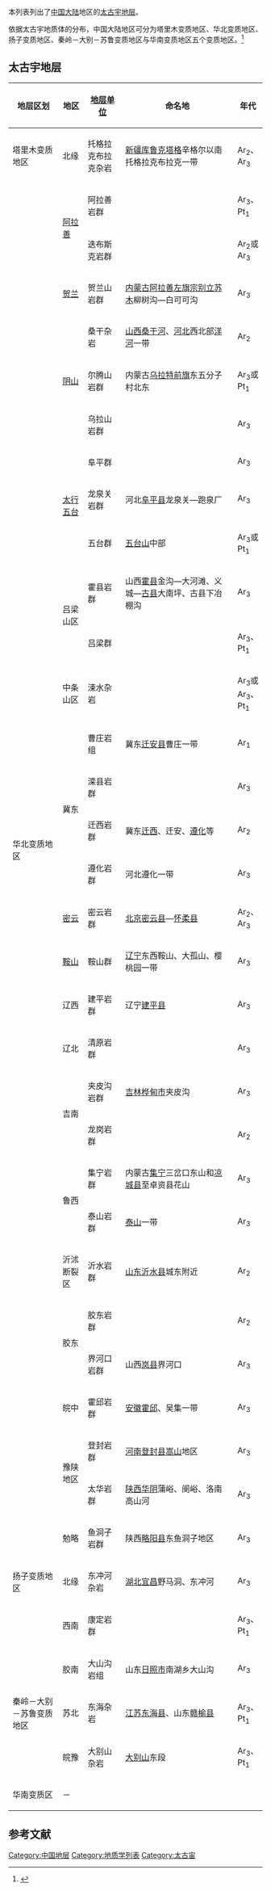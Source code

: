 {{中国地层|period=太古宙|long=1}}
本列表列出了[[中国大陆|中国大陆]]地区的[[太古宙|太古宇]][[地层|地层]]。

依据太古宇地质体的分布，中国大陆地区可分为塔里木变质地区、华北变质地区、扬子变质地区、秦岭－大别－苏鲁变质地区与华南变质地区五个变质地区。<ref>{{cite book | title=《中国地层典·太古宇》 | publisher=地质出版社 | author=中国地层典编委会、沈其韩、耿元生、刘国惠等 | year=1996}}</ref>

== 太古宇地层 ==
{| class="wikitable"  style="text-align:center; width:72%;"
|-
! width=20%|地层区划 !! width=10% | 地区 !! width=15%|[[地层单位|地层单位]] !! width=45%|命名地 !!width=10%|年代
|-
| 塔里木变质地区 || 北缘 || 托格拉克布拉克杂岩 || [[新疆|新疆]][[库鲁克塔格|库鲁克塔格]]辛格尔以南托格拉克布拉克一带 || Ar<sub>2</sub>、Ar<sub>3</sub>
|-
| rowspan=30 | 华北变质地区 || rowspan=2 | [[阿拉善|阿拉善]] || 阿拉善岩群 || || Ar<sub>3</sub>、Pt<sub>1</sub>
|-
| 迭布斯克岩群 || || Ar<sub>2</sub>或Ar<sub>3</sub>
|-
| [[贺兰|贺兰]] || 贺兰山岩群 || [[内蒙古|内蒙古]][[阿拉善左旗|阿拉善左旗]][[宗别立苏木|宗别立苏木]]柳树沟—白可可沟 || Ar<sub>3</sub>
|-
| rowspan=3 | [[阴山|阴山]] || 桑干杂岩 || [[山西|山西]][[桑干河|桑干河]]、[[河北|河北]]西北部[[洋河_(永定河支流)|洋河]]一带 || Ar<sub>2</sub>
|-
| 尔腾山岩群 || 内蒙古[[乌拉特前旗|乌拉特前旗]]东五分子村北东 || Ar<sub>3</sub>或Pt<sub>1</sub>
|-
| 乌拉山岩群 || || Ar<sub>3</sub>
|-
| rowspan=3 | [[太行|太行]][[五台|五台]] || 阜平群 || || Ar<sub>3</sub>
|-
| 龙泉关岩群 || 河北[[阜平县|阜平县]]龙泉关—跑泉厂 || Ar<sub>3</sub>
|-
| 五台群 || [[五台山|五台山]]中部 || Ar<sub>3</sub>或Pt<sub>1</sub>
|-
| rowspan=2 | 吕梁山区 || 霍县岩群 || 山西[[霍县|霍县]]金沟—大河滩、义城—[[古县|古县]]大南坪、古县下冶棚沟 || Ar<sub>3</sub>
|-
| 吕梁群 || || Ar<sub>3</sub>、Pt<sub>1</sub>
|-
| 中条山区 || 涑水杂岩 || || Ar<sub>3</sub>或Ar<sub>3</sub>、Pt<sub>1</sub>
|-
| rowspan=4 | 冀东 || 曹庄岩组 || 冀东[[迁安县|迁安县]]曹庄一带 || Ar<sub>1</sub>
|-
| 滦县岩群 || || Ar<sub>3</sub>
|-
| 迁西岩群 || 冀东[[迁西|迁西]]、迁安、[[遵化|遵化]]等 || Ar<sub>2</sub>
|-
| 遵化岩群 || 河北遵化一带 || Ar<sub>3</sub>
|-
| [[密云|密云]] || 密云岩群 || [[北京|北京]][[密云县|密云县]]—[[怀柔县|怀柔县]] || Ar<sub>2</sub>、Ar<sub>3</sub>
|-
| [[鞍山|鞍山]] || 鞍山群 || [[辽宁|辽宁]]东西鞍山、大孤山、樱桃园一带 || Ar<sub>3</sub>
|-
| 辽西 || 建平岩群 || 辽宁[[建平县|建平县]] || Ar<sub>3</sub>
|-
| 辽北 || 清原岩群 || || Ar<sub>3</sub>
|-
| rowspan=2 | 吉南 || 夹皮沟岩群 || [[吉林|吉林]][[桦甸市|桦甸市]]夹皮沟 || Ar<sub>3</sub>
|-
| 龙岗岩群 || || Ar<sub>2</sub>
|-
| rowspan=2 | 鲁西 || 集宁岩群 || 内蒙古[[集宁|集宁]]三岔口东山和[[凉城县|凉城县]]至卓资县花山 || Ar<sub>3</sub> 
|-
| 泰山岩群 || [[泰山|泰山]]一带 || Ar<sub>3</sub>
|-
| 沂沭断裂区 || 沂水岩群 || [[山东|山东]][[沂水县|沂水县]]城东附近 || Ar<sub>2</sub>
|-
| rowspan=2 | 胶东 || 胶东岩群 || || Ar<sub>2</sub>
|-
| 界河口岩群 || 山西[[岚县|岚县]]界河口 || Ar<sub>3</sub>
|-
| 皖中 || 霍邱岩群 || [[安徽|安徽]][[霍邱|霍邱]]、吴集一带 || Ar<sub>3</sub>
|-
| rowspan=2 | 豫陕地区 || 登封岩群 || [[河南|河南]][[登封县|登封县]][[嵩山|嵩山]]地区 || Ar<sub>3</sub>
|-
| 太华岩群 || [[陕西|陕西]][[华阴|华阴]]蒲峪、阌峪、洛南高山河 || Ar<sub>3</sub>
|-
| rowspan=3 | 扬子变质地区 || 勉略 || 鱼洞子岩群 || 陕西[[略阳县|略阳县]]东鱼洞子地区 || Ar<sub>3</sub>
|-
| 北缘 || 东冲河杂岩 || [[湖北|湖北]][[宜昌|宜昌]]野马洞、东冲河 || Ar<sub>3</sub>
|-
| 西南 || 康定岩群 || || Ar<sub>3</sub>、Pt<sub>1</sub>
|-
| rowspan=3 | 秦岭－大别－苏鲁变质地区 || 胶南 || 大山沟岩组 || 山东[[日照市|日照市]]南湖乡大山沟 || Ar<sub>3</sub>
|-
| 苏北 || 东海杂岩 || [[江苏|江苏]][[东海县|东海县]]、山东[[赣榆县|赣榆县]] || Ar<sub>3</sub>、Pt<sub>1</sub>
|-
| 皖豫 || 大别山杂岩  || [[大别山|大别山]]东段 || Ar<sub>3</sub>、Pt<sub>1</sub>
|-
| 华南变质区 || colspan=4 | －
|}

== 参考文献 ==
{{Reflist}}

[[Category:中国地层|Category:中国地层]]
[[Category:地质学列表|Category:地质学列表]]
[[Category:太古宙|Category:太古宙]]